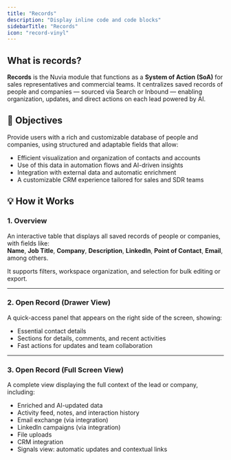 ```yaml
---
title: "Records"
description: "Display inline code and code blocks"
sidebarTitle: "Records"
icon: "record-vinyl"
---
```


## What is records?

**Records** is the Nuvia module that functions as a **System of Action (SoA)** for sales representatives and commercial teams. It centralizes saved records of people and companies — sourced via Search or Inbound — enabling organization, updates, and direct actions on each lead powered by AI.

## 🎯 Objectives

Provide users with a rich and customizable database of people and companies, using structured and adaptable fields that allow:

- Efficient visualization and organization of contacts and accounts
- Use of this data in automation flows and AI-driven insights
- Integration with external data and automatic enrichment
- A customizable CRM experience tailored for sales and SDR teams

## 💡 How it Works

### 1. Overview

An interactive table that displays all saved records of people or companies, with fields like:\
**Name**, **Job Title**, **Company**, **Description**, **LinkedIn**, **Point of Contact**, **Email**, among others.

It supports filters, workspace organization, and selection for bulk editing or export.

---

### 2. Open Record (Drawer View)

A quick-access panel that appears on the right side of the screen, showing:

- Essential contact details
- Sections for details, comments, and recent activities
- Fast actions for updates and team collaboration

---

### 3. Open Record (Full Screen View)

A complete view displaying the full context of the lead or company, including:

- Enriched and AI-updated data
- Activity feed, notes, and interaction history
- Email exchange (via integration)
- LinkedIn campaigns (via integration)
- File uploads
- CRM integration
- Signals view: automatic updates and contextual links